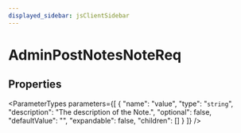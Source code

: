 ```yaml
---
displayed_sidebar: jsClientSidebar
---
```



# AdminPostNotesNoteReq

## Properties

<ParameterTypes parameters={[
  {
    "name": "value",
    "type": "`string`",
    "description": "The description of the Note.",
    "optional": false,
    "defaultValue": "",
    "expandable": false,
    "children": []
  }
]} />
